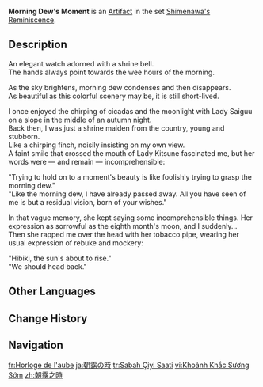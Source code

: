 {{Artifact Infobox
|image = Item Morning Dew's Moment.png
|set   = Shimenawa's Reminiscence
|piece = Sands of Eon
}}
{{Description|A bronze pocket watch adorned with twisted paper cord and a bell. Its hands are forever frozen at the dawn of a certain autumn day.}}
'''Morning Dew's Moment''' is an [[Artifact]] in the set [[Shimenawa's Reminiscence]].

==Description==
An elegant watch adorned with a shrine bell.<br>The hands always point towards the wee hours of the morning.

As the sky brightens, morning dew condenses and then disappears.<br>As beautiful as this colorful scenery may be, it is still short-lived.

I once enjoyed the chirping of cicadas and the moonlight with Lady Saiguu on a slope in the middle of an autumn night.<br>Back then, I was just a shrine maiden from the country, young and stubborn.<br>Like a chirping finch, noisily insisting on my own view.<br>A faint smile that crossed the mouth of Lady Kitsune fascinated me, but her words were &mdash; and remain &mdash; incomprehensible:

"Trying to hold on to a moment's beauty is like foolishly trying to grasp the morning dew."<br>"Like the morning dew, I have already passed away. All you have seen of me is but a residual vision, born of your wishes."

In that vague memory, she kept saying some incomprehensible things. Her expression as sorrowful as the eighth month's moon, and I suddenly...<br>Then she rapped me over the head with her tobacco pipe, wearing her usual expression of rebuke and mockery:

"Hibiki, the sun's about to rise."<br>"We should head back."

==Other Languages==
{{Other Languages
|en       = Morning Dew's Moment
|zhs      = 朝露之时
|zhs_rm   = Zhāolù zhī Shí
|zht      = 朝露之時
|zht_rm   = Zhāolù zhī Shí
|zh_tl    = Morning Dew's Moment
|ja       = 朝露の時
|ja_rm    = Asatsuyu no Toki
|ja_tl    = Morning Dew's Moment
|ko       = 아침 이슬의 시간
|ko_rm    = Achim Iseul-ui Sigan
|ko_tl    = Time of Morning Dew
|es       = Reloj de la Transitoriedad
|es_tl    = Transience Watch
|fr       = Horloge de l'aube
|fr_tl    = Clock of the Dawn
|ru       = Мгновение росы
|ru_tl    = Dew's Moment
|th       = Morning Dew's Moment
|vi       = Khoảnh Khắc Sương Sớm
|vi_tl    = 
|de       = Augenblick des Morgentaus
|de_tl    = Moment of the Morning Dew
|id       = Morning Dew's Moment
|pt       = Relógio da Alvorada
|pt_tl    = 
|tr       = Sabah Çiyi Saati
|tr_tl    = Morning Dew Hour
|it       = Orologio della rugiada mattutina
|it_tl    = Morning Dew's Watch
}}

==Change History==
{{Change History|2.0}}

==Navigation==
{{Artifact Set Navbox|Shimenawa's Reminiscence}}

[[fr:Horloge de l'aube]]
[[ja:朝露の時]]
[[tr:Sabah Çiyi Saati]]
[[vi:Khoảnh Khắc Sương Sớm]]
[[zh:朝露之時]]